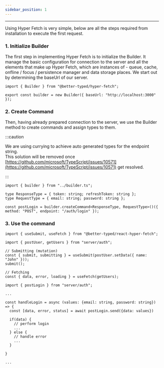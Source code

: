 ```yaml
---
sidebar_position: 1
---
```



---

Using Hyper Fetch is very simple, below are all the steps required from installation to execute the first request.

### 1. Initialize Builder

The first step in implementing Hyper Fetch is to initialize the Builder. It manage the basic configuration for
connection to the server and all the elements that make up Hyper Fetch, which are instances of - queue, cache, onfline /
focus / persistence manager and data storage places. We start out by determining the baseUrl of our server.

```tsx title="/src/server/builder.ts"
import { Builder } from "@better-typed/hyper-fetch";

export const builder = new Builder({ baseUrl: "http://localhost:3000" });
```

### 2. Create Command

Then, having already prepared connection to the server, we use the Builder method to create commands and assign types to
them.

:::caution

We are using currying to achieve auto generated types for the endpoint string. <br /> This solution will be removed once
[https://github.com/microsoft/TypeScript/issues/10571](https://github.com/microsoft/TypeScript/issues/10571) get
resolved.

:::

```tsx title="/src/server/auth/auth.ts"
import { builder } from "../builder.ts";

type ResponseType = { token: string; refreshToken: string };
type RequestType = { email: string; password: string };

const postLogin = builder.createCommand<ResponseType, RequestType>()({ method: "POST", endpoint: "/auth/login" });
```

### 3. Use the command

<Tabs>
  <TabItem value="React" label="React" default>

```tsx
import { useSubmit, useFetch } from "@better-typed/react-hyper-fetch";

import { postUser, getUsers } from "server/auth";

// Submitting (mutation)
const { submit, submitting } = useSubmit(postUser.setData({ name: "John" }));
submit();

// Fetching
const { data, error, loading } = useFetch(getUsers);
```

  </TabItem>
  <TabItem value="Typescript" label="Typescript">

```tsx
import { postLogin } from "server/auth";

...

const handleLogin = async (values: {email: string, password: string}) => {
  const [data, error, status] = await postLogin.send({data: values})

  if(data) {
    // perform login
    ...
  } else {
    // handle error
    ...
  }

}

...

```

  </TabItem>
</Tabs>
